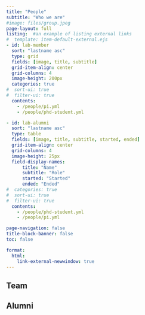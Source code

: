```yaml
---
title: "People"
subtitle: "Who we are"
#image: files/group.jpeg
page-layout: full
listing:  #an example of listing external links
#  template: item-default-external.ejs
- id: lab-member
  sort: "lastname asc"
  type: grid
  fields: [image, title, subtitle]
  grid-item-align: center
  grid-columns: 4
  image-height: 200px
  categories: true
#  sort-ui: true
#  filter-ui: true
  contents: 
    - /people/pi.yml  
    - /people/phd-student.yml

- id: lab-alumni
  sort: "lastname asc"
  type: table
  fields: [image, title, subtitle, started, ended]
  grid-item-align: center  
  grid-columns: 4
  image-height: 25px
  field-display-names: 
      title: "Name"
      subtitle: "Role"
      started: "Started"
      ended: "Ended"
#  categories: true
#  sort-ui: true
#  filter-ui: true
  contents: 
    - /people/phd-student.yml
    - /people/pi.yml    

page-navigation: false
title-block-banner: false
toc: false

format:
  html:
    link-external-newwindow: true
---
```



## Team

:::{#lab-member}
:::


## Alumni

:::{#lab-alumni}
:::

